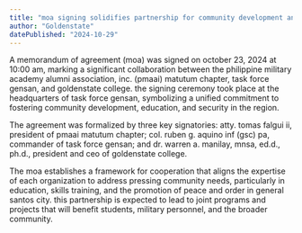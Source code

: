 ```yaml
---
title: "moa signing solidifies partnership for community development and education"
author: "Goldenstate"
datePublished: "2024-10-29"
---
```


A memorandum of agreement (moa) was signed on october 23, 2024 at 10:00 am, marking a significant collaboration between the philippine military academy alumni association, inc. (pmaai) matutum chapter, task force gensan, and goldenstate college. the signing ceremony took place at the headquarters of task force gensan, symbolizing a unified commitment to fostering community development, education, and security in the region.

The agreement was formalized by three key signatories: atty. tomas falgui ii, president of pmaai matutum chapter; col. ruben g. aquino inf (gsc) pa, commander of task force gensan; and dr. warren a. manilay, mnsa, ed.d., ph.d., president and ceo of goldenstate college.

The moa establishes a framework for cooperation that aligns the expertise of each organization to address pressing community needs, particularly in education, skills training, and the promotion of peace and order in general santos city. this partnership is expected to lead to joint programs and projects that will benefit students, military personnel, and the broader community.